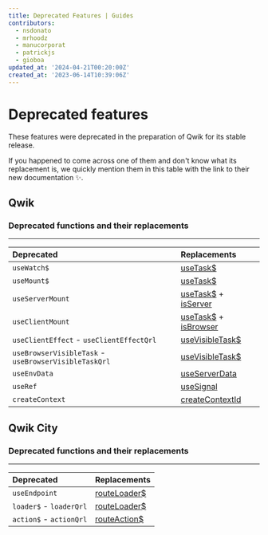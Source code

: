 ```yaml
---
title: Deprecated Features | Guides
contributors:
  - nsdonato
  - mrhoodz
  - manucorporat
  - patrickjs
  - gioboa
updated_at: '2024-04-21T00:20:00Z'
created_at: '2023-06-14T10:39:06Z'
---
```


# Deprecated features

These features were deprecated in the preparation of Qwik for its stable release.

If you happened to come across one of them and don't know what its replacement is, we quickly mention them in this table with the link to their new documentation ✨.

## Qwik

### Deprecated functions and their replacements

----

| Deprecated   | Replacements     |
| :-------- | :-------
| `useWatch$` | [useTask$](https://qwik.dev/docs/components/tasks/#usetask) |
| `useMount$` | [useTask$](https://qwik.dev/docs/components/tasks/#usetask) |
| `useServerMount` | [useTask$](https://qwik.dev/docs/components/tasks/#usetask) + [isServer](https://qwik.dev/docs/guides/qwik-nutshell/#isbrowser-&-isserver-conditionals)
| `useClientMount` | [useTask$](https://qwik.dev/docs/components/tasks/#usetask) + [isBrowser](https://qwik.dev/docs/guides/qwik-nutshell/#isbrowser-&-isserver-conditionals)
| `useClientEffect` - `useClientEffectQrl` | [useVisibleTask$](https://qwik.dev/docs/components/tasks/#usevisibletask) |
| `useBrowserVisibleTask` - `useBrowserVisibleTaskQrl` | [useVisibleTask$](https://qwik.dev/docs/components/tasks/#usevisibletask) |
| `useEnvData` | [useServerData](https://qwik.dev/api/qwik/#useserverdata) |
| `useRef` | [useSignal](https://qwik.dev/docs/components/state/#usesignal) |
| `createContext` | [createContextId](https://qwik.dev/docs/components/context/#createcontextid) |

## Qwik City

### Deprecated functions and their replacements
----

| Deprecated   | Replacements
| :-------- | :-------
| `useEndpoint ` | [routeLoader$](https://qwik.dev/docs/route-loader/#routeloader)
| `loader$` - `loaderQrl` | [routeLoader$](https://qwik.dev/docs/route-loader/#routeloader)
| `action$` - `actionQrl`  | [routeAction$](https://qwik.dev/docs/action/#routeaction)
